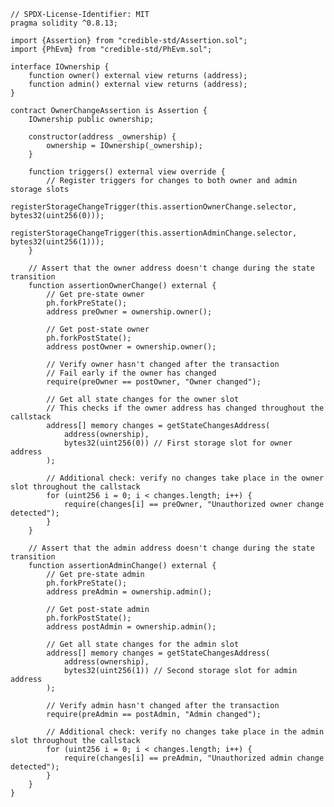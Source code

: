 ```solidity
// SPDX-License-Identifier: MIT
pragma solidity ^0.8.13;

import {Assertion} from "credible-std/Assertion.sol";
import {PhEvm} from "credible-std/PhEvm.sol";

interface IOwnership {
    function owner() external view returns (address);
    function admin() external view returns (address);
}

contract OwnerChangeAssertion is Assertion {
    IOwnership public ownership;

    constructor(address _ownership) {
        ownership = IOwnership(_ownership);
    }

    function triggers() external view override {
        // Register triggers for changes to both owner and admin storage slots
        registerStorageChangeTrigger(this.assertionOwnerChange.selector, bytes32(uint256(0)));
        registerStorageChangeTrigger(this.assertionAdminChange.selector, bytes32(uint256(1)));
    }

    // Assert that the owner address doesn't change during the state transition
    function assertionOwnerChange() external {
        // Get pre-state owner
        ph.forkPreState();
        address preOwner = ownership.owner();

        // Get post-state owner
        ph.forkPostState();
        address postOwner = ownership.owner();

        // Verify owner hasn't changed after the transaction
        // Fail early if the owner has changed
        require(preOwner == postOwner, "Owner changed");

        // Get all state changes for the owner slot
        // This checks if the owner address has changed throughout the callstack
        address[] memory changes = getStateChangesAddress(
            address(ownership),
            bytes32(uint256(0)) // First storage slot for owner address
        );

        // Additional check: verify no changes take place in the owner slot throughout the callstack
        for (uint256 i = 0; i < changes.length; i++) {
            require(changes[i] == preOwner, "Unauthorized owner change detected");
        }
    }

    // Assert that the admin address doesn't change during the state transition
    function assertionAdminChange() external {
        // Get pre-state admin
        ph.forkPreState();
        address preAdmin = ownership.admin();

        // Get post-state admin
        ph.forkPostState();
        address postAdmin = ownership.admin();

        // Get all state changes for the admin slot
        address[] memory changes = getStateChangesAddress(
            address(ownership),
            bytes32(uint256(1)) // Second storage slot for admin address
        );

        // Verify admin hasn't changed after the transaction
        require(preAdmin == postAdmin, "Admin changed");

        // Additional check: verify no changes take place in the admin slot throughout the callstack
        for (uint256 i = 0; i < changes.length; i++) {
            require(changes[i] == preAdmin, "Unauthorized admin change detected");
        }
    }
}
```
